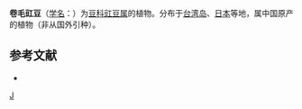 {{Speciesbox 
| genus = Vigna
| species = reflexo-pilosa
| authority = [[早田文藏|Hayata]], 1911
}}
'''卷毛豇豆'''（[[学名|学名]]：{{lang|la|''Vigna reflexo-pilosa''}}）为[[豆科|豆科]][[豇豆属|豇豆属]]的植物。分布于[[台湾岛|台湾岛]]、[[日本|日本]]等地，属中国原产的植物（非从国外引种）。

== 参考文献 ==
<div class="references-small">
* {{cite web| url =http://www.bioinfo.cn/db05/KmzwSpecies.php?action=view&id=16712| title =卷毛豇豆| work =《中国高等植物数据库全库》| publisher =中国科学院微生物研究所| author =昆明植物研究所| accessdate =2009-02-25| deadurl =yes| archiveurl =https://web.archive.org/web/20160305045211/http://www.bioinfo.cn/db05/KmzwSpecies.php?action=view&id=16712| archivedate =2016-03-05}}
</div>
{{Taxonbar|from=Q10910771}}

[[Category:豇豆属|J]]


{{植物小作品}}